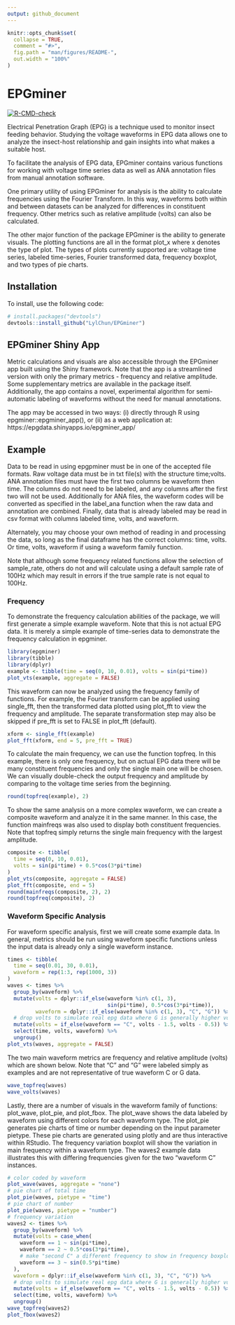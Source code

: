 ```yaml
---
output: github_document
---
```


<!-- README.md is generated from README.Rmd. Please edit that file -->

```r
knitr::opts_chunk$set(
  collapse = TRUE,
  comment = "#>",
  fig.path = "man/figures/README-",
  out.width = "100%"
)
```

# EPGminer

<!-- badges: start -->
[![R-CMD-check](https://github.com/LylChun/epgminer/workflows/R-CMD-check/badge.svg)](https://github.com/LylChun/epgminer/actions)
<!-- badges: end -->

Electrical Penetration Graph (EPG) is a technique used to monitor insect feeding behavior. Studying the voltage waveforms in EPG data allows one to analyze the insect-host relationship and gain insights into what makes a suitable host.

To facilitate the analysis of EPG data, EPGminer contains various functions for working with voltage time series data as well as ANA annotation files from manual annotation software. 

One primary utility of using EPGminer for analysis is the ability to calculate frequencies using the Fourier Transform. In this way, waveforms both within and between datasets can be analyzed for differences in constituent frequency. Other metrics such as relative amplitude (volts) can also be calculated.

The other major function of the package EPGminer is the ability to generate visuals. The plotting functions are all in the format plot_x where x denotes the type of plot. The types of plots currently supported are: voltage time series, labeled time-series, Fourier transformed data, frequency boxplot, and two types of pie charts.

## Installation

To install, use the following code:

``` r
# install.packages("devtools")
devtools::install_github("LylChun/EPGminer")
```

## EPGminer Shiny App
Metric calculations and visuals are also accessible through the EPGminer app built using the Shiny framework. Note that the app is a streamlined version with only the primary metrics - frequency and relative amplitude. Some supplementary metrics are available in the package itself. Additionally, the app contains a novel, experimental algorithm for semi-automatic labeling of waveforms without the need for manual annotations. 

The app may be accessed in two ways: (i) directly through R using epgminer::epgminer_app(), or (ii) as a web application at: https://epgdata.shinyapps.io/epgminer_app/ 

## Example

Data to be read in using epgpminer must be in one of the accepted file formats. Raw voltage data must be in txt file(s) with the structure time;volts. ANA annotation files must have the first two columns be waveform then time. The columns do not need to be labeled, and any columns after the first two will not be used. Additionally for ANA files, the waveform codes will be converted as specified in the label_ana function when the raw data and annotation are combined. Finally, data that is already labeled may be read in csv format with columns labeled time, volts, and waveform. 

Alternately, you may choose your own method of reading in and processing the data, so long as the final dataframe has the correct columns: time, volts. Or time, volts, waveform if using a waveform family function.

Note that although some frequency related functions allow the selection of sample_rate, others do not and will calculate using a default sample rate of 100Hz which may result in errors if the true sample rate is not equal to 100Hz.

### Frequency 

To demonstrate the frequency calculation abilities of the package, we will first generate a simple example waveform. Note that this is not actual EPG data. It is merely a simple example of time-series data to demonstrate the frequency calculation in epgminer.

```r
library(epgminer)
library(tibble)
library(dplyr)
example <- tibble(time = seq(0, 10, 0.01), volts = sin(pi*time))
plot_vts(example, aggregate = FALSE)
```

This waveform can now be analyzed using the frequency family of functions. For example, the Fourier transform can be applied using single_fft, then the transformed data plotted using plot_fft to view the frequency and amplitude. The separate transformation step may also be skipped if pre_fft is set to FALSE in plot_fft (default).

```r
xform <- single_fft(example)
plot_fft(xform, end = 5, pre_fft = TRUE)
```

To calculate the main frequency, we can use the function topfreq. In this example, there is only one frequency, but on actual EPG data there will be many constituent frequencies and only the single main one will be chosen. We can visually double-check the output frequency and amplitude by comparing to the voltage time series from the beginning. 

```r
round(topfreq(example), 2) 
```

To show the same analysis on a more complex waveform, we can create a composite waveform and analyze it in the same manner. In this case, the function mainfreqs was also used to display both constituent frequencies. Note that topfreq simply returns the single main frequency with the largest amplitude.

```r
composite <- tibble(
  time = seq(0, 10, 0.01),
  volts = sin(pi*time) + 0.5*cos(3*pi*time)
)
plot_vts(composite, aggregate = FALSE)
plot_fft(composite, end = 5)
round(mainfreqs(composite, 2), 2)
round(topfreq(composite), 2)
```

### Waveform Specific Analysis

For waveform specific analysis, first we will create some example data. In general, metrics should be run using waveform specific functions unless the input data is already only a single waveform instance.

```r
times <- tibble(
  time = seq(0.01, 30, 0.01),
  waveform = rep(1:3, rep(1000, 3))
)
waves <- times %>%
  group_by(waveform) %>%
  mutate(volts = dplyr::if_else(waveform %in% c(1, 3), 
                                sin(pi*time), 0.5*cos(3*pi*time)),
         waveform = dplyr::if_else(waveform %in% c(1, 3), "C", "G")) %>%
  # drop volts to simulate real epg data where G is generally higher voltage
  mutate(volts = if_else(waveform == "C", volts - 1.5, volts - 0.5)) %>%
  select(time, volts, waveform) %>%
  ungroup()
plot_vts(waves, aggregate = FALSE)
```
The two main waveform metrics are frequency and relative amplitude (volts) which are shown below. Note that "C" and "G" were labeled simply as examples and are not representative of true waveform C or G data. 

```r
wave_topfreq(waves)
wave_volts(waves)
```

Lastly, there are a number of visuals in the waveform family of functions: plot_wave, plot_pie, and plot_fbox. The plot_wave shows the data labeled by waveform using different colors for each waveform type. The plot_pie generates pie charts of time or number depending on the input parameter pietype. These pie charts are generated using plotly and are thus interactive within RStudio. The frequency variation boxplot will show the variation in main frequency within a waveform type. The waves2 example data illustrates this with differing frequencies given for the two "waveform C" instances.

```r
# color coded by waveform
plot_wave(waves, aggregate = "none")
# pie chart of total time
plot_pie(waves, pietype = "time")
# pie chart of number
plot_pie(waves, pietype = "number")
# frequency variation 
waves2 <- times %>%
  group_by(waveform) %>%
  mutate(volts = case_when(
    waveform == 1 ~ sin(pi*time),
    waveform == 2 ~ 0.5*cos(3*pi*time),
    # make "second C" a different frequency to show in frequency boxplot
    waveform == 3 ~ sin(0.5*pi*time)
  ),
  waveform = dplyr::if_else(waveform %in% c(1, 3), "C", "G")) %>%
  # drop volts to simulate real epg data where G is generally higher voltage
  mutate(volts = if_else(waveform == "C", volts - 1.5, volts - 0.5)) %>%
  select(time, volts, waveform) %>%
  ungroup()
wave_topfreq(waves2)
plot_fbox(waves2)
```


